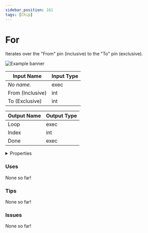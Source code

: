```yaml
---
sidebar_position: 161
tags: [Chip]
---
```


# For

Iterates over the "From" pin (inclusive) to the "To" pin (exclusive).



![Example banner](./assets/8f945c22-988b-45d2-b7f2-409ba304fef4.svg)

| Input Name | Input Type |
|-----------|-----------|
| *No name.* | exec |
| From (Inclusive) | int |
| To (Exclusive) | int |

| Output Name | Output Type |
|-----------|-----------|
| Loop | exec |
| Index | int |
| Done | exec |


<details>
  <summary>Properties</summary>
  <div>
    <div>
    <table>
      <thead>
        <tr>
          <th>Is beta required?</th>
          <th>❌</th>
        </tr>
        <tr>
          <th>Is this chip a trolling risk?</th>
          <th>❌</th>
        </tr>
        <tr>
          <th>Chip UUID</th>
          <th>8f945c22-988b-45d2-b7f2-409ba304fef4</th>
        </tr>
      </thead>
    </table>
    </div>
  </div>
</details>

### Uses

None so far!

### Tips

None so far!

### Issues

None so far!